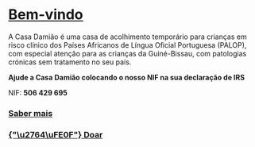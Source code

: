 
# [**Bem-vindo**](https://casadamiao.pt/2020/04/04/bem-vindo/)

A Casa Damião é uma casa de acolhimento temporário para crianças em risco clínico
dos Países Africanos de Língua Oficial Portuguesa (PALOP), com especial atenção para
as crianças da Guiné-Bissau, com patologias crónicas sem tratamento no seu país.

**Ajude a Casa Damião colocando o nosso NIF na sua declaração de IRS**

NIF: **506 429 695**

### [**Saber mais**](https://casadamiao.pt/ajudar/)

<Vidio />

### [**{"\u2764\uFE0F"} Doar**](https://doar.casadamiao.pt/?b=site)

